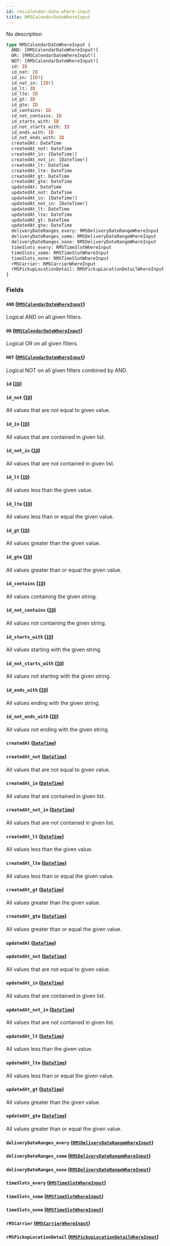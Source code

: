 ```yaml
---
id: rmscalendar-date-where-input
title: RMSCalendarDateWhereInput
---
```


No description

```graphql
type RMSCalendarDateWhereInput {
  AND: [RMSCalendarDateWhereInput!]
  OR: [RMSCalendarDateWhereInput!]
  NOT: [RMSCalendarDateWhereInput!]
  id: ID
  id_not: ID
  id_in: [ID!]
  id_not_in: [ID!]
  id_lt: ID
  id_lte: ID
  id_gt: ID
  id_gte: ID
  id_contains: ID
  id_not_contains: ID
  id_starts_with: ID
  id_not_starts_with: ID
  id_ends_with: ID
  id_not_ends_with: ID
  createdAt: DateTime
  createdAt_not: DateTime
  createdAt_in: [DateTime!]
  createdAt_not_in: [DateTime!]
  createdAt_lt: DateTime
  createdAt_lte: DateTime
  createdAt_gt: DateTime
  createdAt_gte: DateTime
  updatedAt: DateTime
  updatedAt_not: DateTime
  updatedAt_in: [DateTime!]
  updatedAt_not_in: [DateTime!]
  updatedAt_lt: DateTime
  updatedAt_lte: DateTime
  updatedAt_gt: DateTime
  updatedAt_gte: DateTime
  deliveryDateRanges_every: RMSDeliveryDateRangeWhereInput
  deliveryDateRanges_some: RMSDeliveryDateRangeWhereInput
  deliveryDateRanges_none: RMSDeliveryDateRangeWhereInput
  timeSlots_every: RMSTimeSlotWhereInput
  timeSlots_some: RMSTimeSlotWhereInput
  timeSlots_none: RMSTimeSlotWhereInput
  rMSCarrier: RMSCarrierWhereInput
  rMSPickupLocationDetail: RMSPickupLocationDetailWhereInput
}
```

### Fields

#### `AND` ([`RMSCalendarDateWhereInput`](../../rate-manager-service/inputs/rmscalendar-date-where-input))

Logical AND on all given filters.

#### `OR` ([`RMSCalendarDateWhereInput`](../../rate-manager-service/inputs/rmscalendar-date-where-input))

Logical OR on all given filters.

#### `NOT` ([`RMSCalendarDateWhereInput`](../../rate-manager-service/inputs/rmscalendar-date-where-input))

Logical NOT on all given filters combined by AND.

#### `id` ([`ID`](../../rate-manager-service/scalars/id))

#### `id_not` ([`ID`](../../rate-manager-service/scalars/id))

All values that are not equal to given value.

#### `id_in` ([`ID`](../../rate-manager-service/scalars/id))

All values that are contained in given list.

#### `id_not_in` ([`ID`](../../rate-manager-service/scalars/id))

All values that are not contained in given list.

#### `id_lt` ([`ID`](../../rate-manager-service/scalars/id))

All values less than the given value.

#### `id_lte` ([`ID`](../../rate-manager-service/scalars/id))

All values less than or equal the given value.

#### `id_gt` ([`ID`](../../rate-manager-service/scalars/id))

All values greater than the given value.

#### `id_gte` ([`ID`](../../rate-manager-service/scalars/id))

All values greater than or equal the given value.

#### `id_contains` ([`ID`](../../rate-manager-service/scalars/id))

All values containing the given string.

#### `id_not_contains` ([`ID`](../../rate-manager-service/scalars/id))

All values not containing the given string.

#### `id_starts_with` ([`ID`](../../rate-manager-service/scalars/id))

All values starting with the given string.

#### `id_not_starts_with` ([`ID`](../../rate-manager-service/scalars/id))

All values not starting with the given string.

#### `id_ends_with` ([`ID`](../../rate-manager-service/scalars/id))

All values ending with the given string.

#### `id_not_ends_with` ([`ID`](../../rate-manager-service/scalars/id))

All values not ending with the given string.

#### `createdAt` ([`DateTime`](../../rate-manager-service/scalars/date-time))

#### `createdAt_not` ([`DateTime`](../../rate-manager-service/scalars/date-time))

All values that are not equal to given value.

#### `createdAt_in` ([`DateTime`](../../rate-manager-service/scalars/date-time))

All values that are contained in given list.

#### `createdAt_not_in` ([`DateTime`](../../rate-manager-service/scalars/date-time))

All values that are not contained in given list.

#### `createdAt_lt` ([`DateTime`](../../rate-manager-service/scalars/date-time))

All values less than the given value.

#### `createdAt_lte` ([`DateTime`](../../rate-manager-service/scalars/date-time))

All values less than or equal the given value.

#### `createdAt_gt` ([`DateTime`](../../rate-manager-service/scalars/date-time))

All values greater than the given value.

#### `createdAt_gte` ([`DateTime`](../../rate-manager-service/scalars/date-time))

All values greater than or equal the given value.

#### `updatedAt` ([`DateTime`](../../rate-manager-service/scalars/date-time))

#### `updatedAt_not` ([`DateTime`](../../rate-manager-service/scalars/date-time))

All values that are not equal to given value.

#### `updatedAt_in` ([`DateTime`](../../rate-manager-service/scalars/date-time))

All values that are contained in given list.

#### `updatedAt_not_in` ([`DateTime`](../../rate-manager-service/scalars/date-time))

All values that are not contained in given list.

#### `updatedAt_lt` ([`DateTime`](../../rate-manager-service/scalars/date-time))

All values less than the given value.

#### `updatedAt_lte` ([`DateTime`](../../rate-manager-service/scalars/date-time))

All values less than or equal the given value.

#### `updatedAt_gt` ([`DateTime`](../../rate-manager-service/scalars/date-time))

All values greater than the given value.

#### `updatedAt_gte` ([`DateTime`](../../rate-manager-service/scalars/date-time))

All values greater than or equal the given value.

#### `deliveryDateRanges_every` ([`RMSDeliveryDateRangeWhereInput`](../../rate-manager-service/inputs/rmsdelivery-date-range-where-input))

#### `deliveryDateRanges_some` ([`RMSDeliveryDateRangeWhereInput`](../../rate-manager-service/inputs/rmsdelivery-date-range-where-input))

#### `deliveryDateRanges_none` ([`RMSDeliveryDateRangeWhereInput`](../../rate-manager-service/inputs/rmsdelivery-date-range-where-input))

#### `timeSlots_every` ([`RMSTimeSlotWhereInput`](../../rate-manager-service/inputs/rmstime-slot-where-input))

#### `timeSlots_some` ([`RMSTimeSlotWhereInput`](../../rate-manager-service/inputs/rmstime-slot-where-input))

#### `timeSlots_none` ([`RMSTimeSlotWhereInput`](../../rate-manager-service/inputs/rmstime-slot-where-input))

#### `rMSCarrier` ([`RMSCarrierWhereInput`](../../rate-manager-service/inputs/rmscarrier-where-input))

#### `rMSPickupLocationDetail` ([`RMSPickupLocationDetailWhereInput`](../../rate-manager-service/inputs/rmspickup-location-detail-where-input))
